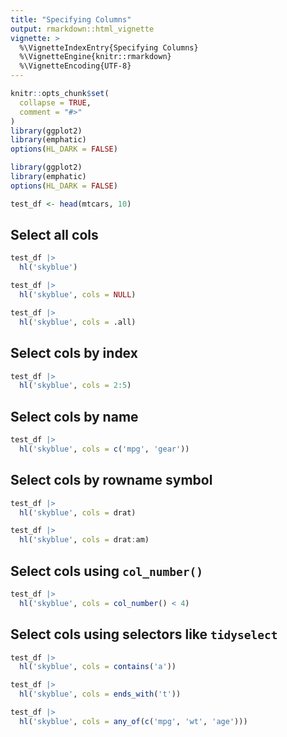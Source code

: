 ```yaml
---
title: "Specifying Columns"
output: rmarkdown::html_vignette
vignette: >
  %\VignetteIndexEntry{Specifying Columns}
  %\VignetteEngine{knitr::rmarkdown}
  %\VignetteEncoding{UTF-8}
---
```


```r
knitr::opts_chunk$set(
  collapse = TRUE,
  comment = "#>"
)
library(ggplot2)
library(emphatic)
options(HL_DARK = FALSE)
```

```r
library(ggplot2)
library(emphatic)
options(HL_DARK = FALSE)
```

```r
test_df <- head(mtcars, 10)
```



Select all cols
------------------------------------------------------------------------------

```r
test_df |>
  hl('skyblue')
```

```r
test_df |>
  hl('skyblue', cols = NULL)
```

```r
test_df |>
  hl('skyblue', cols = .all)
```


Select cols by index
------------------------------------------------------------------------------

```r
test_df |>
  hl('skyblue', cols = 2:5)
```

Select cols by name
------------------------------------------------------------------------------

```r
test_df |>
  hl('skyblue', cols = c('mpg', 'gear'))
```

Select cols by rowname symbol
------------------------------------------------------------------------------

```r
test_df |>
  hl('skyblue', cols = drat)
```

```r
test_df |>
  hl('skyblue', cols = drat:am)
```


Select cols using `col_number()`
------------------------------------------------------------------------------

```r
test_df |>
  hl('skyblue', cols = col_number() < 4)
```

Select cols using selectors like `tidyselect`
------------------------------------------------------------------------------

```r
test_df |>
  hl('skyblue', cols = contains('a'))
```

```r
test_df |>
  hl('skyblue', cols = ends_with('t'))
```


```r
test_df |>
  hl('skyblue', cols = any_of(c('mpg', 'wt', 'age')))
```

